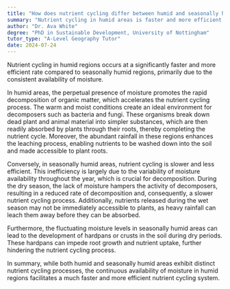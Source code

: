 ```yaml
---
title: "How does nutrient cycling differ between humid and seasonally humid areas?"
summary: "Nutrient cycling in humid areas is faster and more efficient than in seasonally humid areas due to constant moisture availability."
author: "Dr. Ava White"
degree: "PhD in Sustainable Development, University of Nottingham"
tutor_type: "A-Level Geography Tutor"
date: 2024-07-24
---
```


Nutrient cycling in humid regions occurs at a significantly faster and more efficient rate compared to seasonally humid regions, primarily due to the consistent availability of moisture.

In humid areas, the perpetual presence of moisture promotes the rapid decomposition of organic matter, which accelerates the nutrient cycling process. The warm and moist conditions create an ideal environment for decomposers such as bacteria and fungi. These organisms break down dead plant and animal material into simpler substances, which are then readily absorbed by plants through their roots, thereby completing the nutrient cycle. Moreover, the abundant rainfall in these regions enhances the leaching process, enabling nutrients to be washed down into the soil and made accessible to plant roots.

Conversely, in seasonally humid areas, nutrient cycling is slower and less efficient. This inefficiency is largely due to the variability of moisture availability throughout the year, which is crucial for decomposition. During the dry season, the lack of moisture hampers the activity of decomposers, resulting in a reduced rate of decomposition and, consequently, a slower nutrient cycling process. Additionally, nutrients released during the wet season may not be immediately accessible to plants, as heavy rainfall can leach them away before they can be absorbed.

Furthermore, the fluctuating moisture levels in seasonally humid areas can lead to the development of hardpans or crusts in the soil during dry periods. These hardpans can impede root growth and nutrient uptake, further hindering the nutrient cycling process.

In summary, while both humid and seasonally humid areas exhibit distinct nutrient cycling processes, the continuous availability of moisture in humid regions facilitates a much faster and more efficient nutrient cycling system.
    